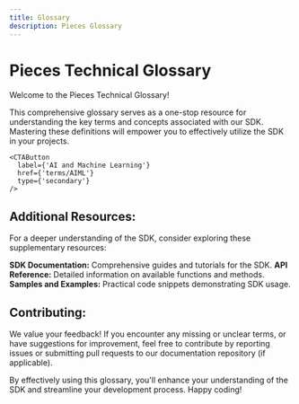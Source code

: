 ```yaml
---
title: Glossary
description: Pieces Glossary
---
```



# Pieces Technical Glossary

Welcome to the Pieces Technical Glossary! 

This comprehensive glossary serves as a one-stop resource for understanding the key terms and concepts associated with our SDK. Mastering these definitions will empower you to effectively utilize the SDK in your projects.

    <CTAButton
      label={'AI and Machine Learning'}
      href={'terms/AIML'}
      type={'secondary'}
    />

## Additional Resources:

For a deeper understanding of the SDK, consider exploring these supplementary resources:

**SDK Documentation:** Comprehensive guides and tutorials for the SDK.
**API Reference:** Detailed information on available functions and methods.
**Samples and Examples:** Practical code snippets demonstrating SDK usage.

## Contributing:

We value your feedback! If you encounter any missing or unclear terms, or have suggestions for improvement, feel free to contribute by reporting issues or submitting pull requests to our documentation repository (if applicable). 

By effectively using this glossary, you'll enhance your understanding of the SDK and streamline your development process. Happy coding!


